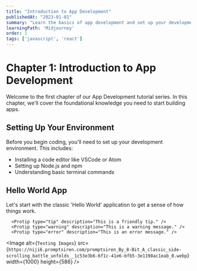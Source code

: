 ```yaml
---
title: "Introduction to App Development"
publishedAt: "2023-01-01"
summary: "Learn the basics of app development and set up your development environment."
learningPath: 'Midjourney'
order: 1
tags: ['javascript', 'react']
---
```


# Chapter 1: Introduction to App Development

Welcome to the first chapter of our App Development tutorial series. In this chapter, we'll cover the foundational knowledge you need to start building apps.

## Setting Up Your Environment

Before you begin coding, you'll need to set up your development environment. This includes:

- Installing a code editor like VSCode or Atom
- Setting up Node.js and npm
- Understanding basic terminal commands

## Hello World App

Let's start with the classic 'Hello World' application to get a sense of how things work.

<Protip
  type="info"
  title="Woah"
  description="This is an informational message."
/>

      <Protip type="tip" description="This is a friendly tip." />
      <Protip type="warning" description="This is a warning message." />
      <Protip type="error" description="This is an error message." />


<Image
  alt={`Testing Images`}
  src={`https://niji6.promptsiren.com/promptsiren_By_8-Bit_A_classic_side-scrolling_battle_unfolds__1c53e3b6-6f1c-41e6-bfb5-3e1198ac1eab_0.webp`}
  width={1000}
  height={586}
/>